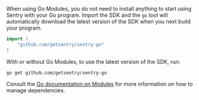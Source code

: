 When using Go Modules, you do not need to install anything to start using Sentry with your Go program. Import the SDK and the `go` tool will automatically download the latest version of the SDK when you next build your program.

```go
import (
	"github.com/getsentry/sentry-go"
)
```

With or without Go Modules, to use the latest version of the SDK, run:

```shell
go get github.com/getsentry/sentry-go
```

Consult the [Go documentation on Modules](https://github.com/golang/go/wiki/Modules#how-to-upgrade-and-downgrade-dependencies) for more information on how to manage dependencies.
